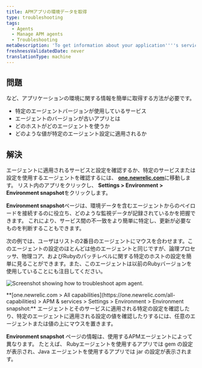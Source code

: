 ```yaml
---
title: APMアプリの環境データを取得
type: troubleshooting
tags:
  - Agents
  - Manage APM agents
  - Troubleshooting
metaDescription: 'To get information about your application''''s services, agent versions, and other settings, use APM''s Environment snapshot page.'
freshnessValidatedDate: never
translationType: machine
---
```



## 問題

など、アプリケーションの環境に関する情報を簡単に取得する方法が必要です。

* 特定のエージェントバージョンが使用しているサービス
* エージェントのバージョンが古いアプリとは
* どのホストがどのエージェントを使うか
* どのような値が特定のエージェント設定に適用されるか

## 解決

エージェントに適用されるサービスと設定を確認するか、特定のサービスまたは設定を使用するエージェントを確認するには、 <DNT>**[one.newrelic.com](https://one.newrelic.com/all-capabilities)**</DNT>に移動します。 リスト内のアプリをクリックし、 <DNT>**Settings > Environment > Environment snapshot**</DNT>をクリックします。

<DNT>**Environment snapshot**</DNT>ページは、環境データを含むエージェントからのペイロードを接続するのに役立ち、どのような監視データが記録されているかを把握できます。 これにより、サービス間の不一致をより簡単に特定し、更新が必要なものを判断することもできます。

次の例では、ユーザはリストの2番目のエージェントにマウスを合わせます。このエージェントの設定のほとんどは他のエージェントと同じですが、論理プロセッサ、物理コア、およびRubyのパッチレベルに関する特定のホストの設定を簡単に見ることができます。また、このエージェントは以前のRubyバージョンを使用していることにも注目してください。

<img
  title="troubleshooting-apm-environment.png"
  alt="Screenshot showing how to troubleshoot apm agent."
  src={apmEnvironmentUI}
/>

<figcaption>
  <DNT>**[one.newrelic.com > All capabilities](https://one.newrelic.com/all-capabilities) > APM & services > Settings > Environment > Environment snapshot:**</DNT> エージェントとそのサービスに適用される特定の設定を確認したり、特定のエージェントに適用される設定の値を確認したりするには、任意のエージェントまたは値の上にマウスを置きます。
</figcaption>

<DNT>**Environment snapshot**</DNT> ページの情報は、使用するAPMエージェントによって異なります。 たとえば、 Rubyエージェントを使用するアプリでは gem の設定が表示され、Java エージェントを使用するアプリでは jar の設定が表示されます。